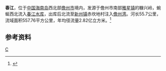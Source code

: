 {{Infobox River
  | river_name      =春江
  | image      =1962-01 1962年 春江.jpg
  | image_size      = 250px
  | caption         = 1962年 春江
  | origin          = [[海南省|海南省]][[儋州市|儋州市]][[雅星镇|雅星镇]]糠兴岭
  | mouth           = 海南省儋州市[[新州镇_(儋州市)|新州镇]]赤坎地村[[儋州湾|儋州湾]]
  | basin_countries = {{PRC}}
  | length          = 55.7 公里
  | elevation       = 
  | mouth_elevation =
  | discharge       =
  | watershed       = 557.76 平方公里
}}
'''春江'''，位于[[中国|中国]][[海南岛|海南岛]]西北部[[儋州市|儋州市]]境内，发源于儋州市南部[[雅星镇|雅星镇]]的糠兴岭，蜿蜒西北流入[[春江水库|春江水库]]，出库后北流至[[新州镇_(儋州市)|新州镇]]赤坎地村注入[[儋州湾|儋州湾]]。河长55.7公里，流域面积557.76平方公里，年均径流量2.82亿立方米。<ref name="中国河湖大典">{{cite book |author=《[[中国河湖大典|中国河湖大典]]》编纂委员会 |title=《中国河湖大典·珠江卷》 |year=2013年1月 |publisher=中国水利水电出版社 |location=北京 |pages=458页|isbn= 978-7-5170-0561-2 }}</ref>
==参考资料==
{{reflist}}


[[Category:海南河流|C]]